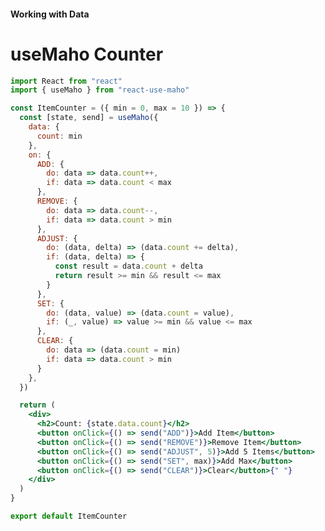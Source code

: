 #### Working with Data

# useMaho Counter

```jsx
import React from "react"
import { useMaho } from "react-use-maho"

const ItemCounter = ({ min = 0, max = 10 }) => {
  const [state, send] = useMaho({
    data: {
      count: min
    },
    on: {
      ADD: {
        do: data => data.count++,
        if: data => data.count < max
      },
      REMOVE: {
        do: data => data.count--,
        if: data => data.count > min
      },
      ADJUST: {
        do: (data, delta) => (data.count += delta),
        if: (data, delta) => {
          const result = data.count + delta
          return result >= min && result <= max
        }
      },
      SET: {
        do: (data, value) => (data.count = value),
        if: (_, value) => value >= min && value <= max
      },
      CLEAR: {
        do: data => (data.count = min)
        if: data => data.count > min
      }
    },
  })

  return (
    <div>
      <h2>Count: {state.data.count}</h2>
      <button onClick={() => send("ADD")}>Add Item</button>
      <button onClick={() => send("REMOVE")}>Remove Item</button>
      <button onClick={() => send("ADJUST", 5)}>Add 5 Items</button>
      <button onClick={() => send("SET", max)}>Add Max</button>
      <button onClick={() => send("CLEAR")}>Clear</button>{" "}
    </div>
  )
}

export default ItemCounter
```

